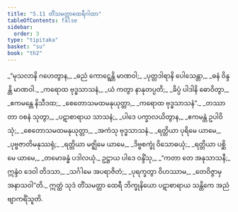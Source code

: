 ```yaml
---
title: "5.11 တိံသမတ္တာထေရီဂါထာ"
tableOfContents: false
sidebar:
  order: 3
type: "tipitaka"
basket: "su"
book: "th2"
---
```



<DynamicBreadcrumb />

<Division number="117" book="th2">

<Paragraph number="169" type="verses" book="th2">
_“မုသလာနိ ဂဟေတွာန,_  
_ဓညံ ကောဋ္ဋေန္တိ မာဏဝါ;_  
_ပုတ္တဒါရာနိ ပေါသေန္တာ,_  
_ဓနံ ဝိန္ဒန္တိ မာဏဝါ._  

</Paragraph>

</Division>
<Division number="118" book="th2">

<Paragraph number="170" type="verses" book="th2">
_ကရောထ ဗုဒ္ဓသာသနံ,_  
_ယံ ကတွာ နာနုတပ္ပတိ;_  
_ခိပ္ပံ ပါဒါနိ ဓောဝိတွာ,_  
_ဧကမန္တေ နိသီဒထ;_  
_စေတောသမထမနုယုတ္တာ,_  
_ကရောထ ဗုဒ္ဓသာသနံ”._  

</Paragraph>

</Division>
<Division number="119" book="th2">

<Paragraph number="171" type="verses" book="th2">
_တဿာ တာ ဝစနံ သုတွာ,_  
_ပဋာစာရာယ သာသနံ;_  
_ပါဒေ ပက္ခာလယိတွာန,_  
_ဧကမန္တံ ဥပါဝိသုံ;_  
_စေတောသမထမနုယုတ္တာ,_  
_အကံသု ဗုဒ္ဓသာသနံ._  

</Paragraph>

</Division>
<Division number="120" book="th2">

<Paragraph number="172" type="verses" book="th2">
_ရတ္တိယာ ပုရိမေ ယာမေ,_  
_ပုဗ္ဗဇာတိမနုဿရုံ;_  
_ရတ္တိယာ မဇ္ဈိမေ ယာမေ,_  
_ဒိဗ္ဗစက္ခုံ ဝိသောဓယုံ;_  
_ရတ္တိယာ ပစ္ဆိမေ ယာမေ,_  
_တမောခန္ဓံ ပဒါလယုံ._  

</Paragraph>

</Division>
<Division number="121" book="th2">

<Paragraph number="173" book="th2">
ဥဋ္ဌာယ ပါဒေ ဝန္ဒိံသု,_  
_“ကတာ တေ အနုသာသနီ;_  
ဣန္ဒံဝ ဒေဝါ တိဒသာ,_  
_သင်္ဂါမေ အပရာဇိတံ;_  
_ပုရက္ခတွာ ဝိဟဿာမ,_  
_တေဝိဇ္ဇာမှ အနာသဝါ”တိ._  

</Paragraph>

<Paragraph number="174" book="th2">
ဣတ္ထံ သုဒံ တိံသမတ္တာ ထေရီ ဘိက္ခုနိယော ပဋာစာရာယ သန္တိကေ အညံ ဗျာကရိံသူတိ.
</Paragraph>
</Division>